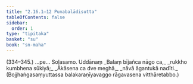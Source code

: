 ```yaml
---
title: "2.16.1–12 Punabalādisutta"
tableOfContents: false
sidebar:
  order: 1
type: "tipitaka"
basket: "su"
book: "sn-maha"
---
```



<DynamicBreadcrumb />

<Paragraph type="center" book="sn-maha">
(334–345.)
</Paragraph>

<Paragraph number="735" type="center" book="sn-maha">
…pe…

</Paragraph>

<Paragraph number="736" type="center" book="sn-maha">
Soḷasamo.



</Paragraph>

<Paragraph number="737" type="center" book="sn-maha">
Uddānaṃ


</Paragraph>

<Paragraph number="738" type="verses" book="sn-maha">
_Balaṃ bījañca nāgo ca,_  
_rukkho kumbhena sūkiyā;_  
_Ākāsena ca dve meghā,_  
_nāvā āgantukā nadīti._  

</Paragraph>

<Paragraph number="739" type="center" book="sn-maha">
(Bojjhaṅgasaṃyuttassa balakaraṇīyavaggo rāgavasena vitthāretabbo.)
</Paragraph>